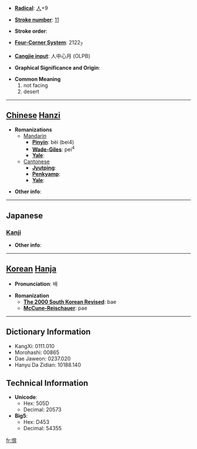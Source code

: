* '''[[Wiktionary:Chinese radical index| Radical]]''': [[Wiktionary:Chinese radical index 人|人]]+9

* '''[[Wiktionary:Chinese total strokes index|Stroke number]]''': [[Wiktionary:Chinese total strokes index 11|11]]

* '''Stroke order''': 

* '''[[Wiktionary:Chinese four corner index|Four-Corner System]]''': 2122<sub>7</sub>

* '''[[Wiktionary:Chinese Cangjie index|Cangjie input]]''': 人中心月 (OLPB)

* '''Graphical Significance and Origin''': 

* '''Common Meaning'''
*#not facing
*# desert


----

== [[Chinese]] [[Hanzi]] ==

* '''Romanizations'''
** [[Mandarin]]
*** '''[[Pinyin]]''': bèi (bei4)
*** '''[[Wade-Giles]]''': pei<sup>4</sup>
*** '''[[Yale]]''': 
**[[Cantonese]]
***'''[[Jyutping]]''':
***'''[[Penkyamp]]''': 
***'''[[Yale]]''': 

* '''Other info''': 

----

==Japanese==
===[[Kanji]]===
{{kanji|on readings=[[はい]] (hai), [[ばい]] (bai)
|kun readings=[[すてる]] (suteru), [[そむく]] (somuku)
}}

* '''Other info''':  

----

== [[Korean]] [[Hanja]] ==

* '''Pronunciation''': 배

* '''Romanization'''
** '''[[The 2000 South Korean Revised Romanization|The 2000 South Korean Revised]]''': bae
** '''[[McCune-Reischauer]]''': pae

----

== Dictionary Information ==

* KangXi: 0111.010
* Morohashi: 00865
* Dae Jaweon: 0237.020
* Hanyu Da Zidian: 10188.140

== Technical Information ==

* '''Unicode''':
** Hex: 505D
** Decimal: 20573
* '''Big5''':
** Hex: D453
** Decimal: 54355

[[fr:偝]]